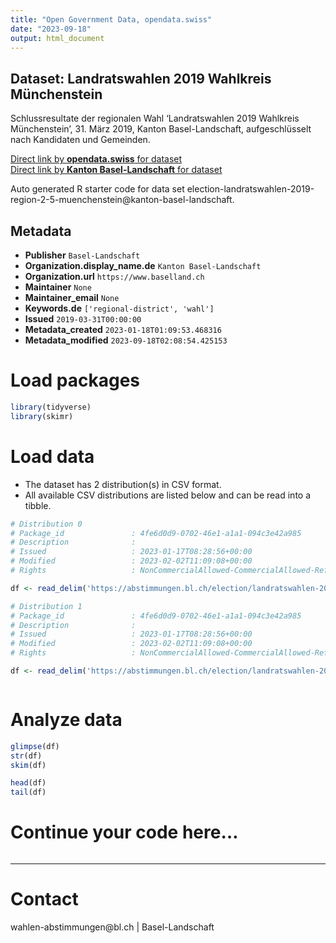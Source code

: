 ```yaml
---
title: "Open Government Data, opendata.swiss"
date: "2023-09-18"
output: html_document
---
```


## Dataset: Landratswahlen 2019 Wahlkreis Münchenstein

Schlussresultate der regionalen Wahl 'Landratswahlen 2019 Wahlkreis Münchenstein', 31. März 2019, Kanton Basel-Landschaft, aufgeschlüsselt nach Kandidaten und Gemeinden.

[Direct link by **opendata.swiss** for dataset](https://opendata.swiss/de/dataset/landratswahlen-2019-wahlkreis-munchenstein)<br>
[Direct link by **Kanton Basel-Landschaft** for dataset](https://abstimmungen.bl.ch/election/landratswahlen-2019-region-2-5-muenchenstein/data)

Auto generated R starter code for data set election-landratswahlen-2019-region-2-5-muenchenstein@kanton-basel-landschaft.

## Metadata

- **Publisher** `Basel-Landschaft`
- **Organization.display_name.de** `Kanton Basel-Landschaft`
- **Organization.url** `https://www.baselland.ch`
- **Maintainer** `None`
- **Maintainer_email** `None`
- **Keywords.de** `['regional-district', 'wahl']`
- **Issued** `2019-03-31T00:00:00`
- **Metadata_created** `2023-01-18T01:09:53.468316`
- **Metadata_modified** `2023-09-18T02:08:54.425153`


# Load packages

```r

library(tidyverse)
library(skimr)

```

# Load data

-   The dataset has 2 distribution(s) in CSV format.
-   All available CSV distributions are listed below and can be read into a tibble.

```r

# Distribution 0
# Package_id               : 4fe6d0d9-0702-46e1-a1a1-094c3e42a985
# Description              : 
# Issued                   : 2023-01-17T08:28:56+00:00
# Modified                 : 2023-02-02T11:09:08+00:00
# Rights                   : NonCommercialAllowed-CommercialAllowed-ReferenceRequired

df <- read_delim('https://abstimmungen.bl.ch/election/landratswahlen-2019-region-2-5-muenchenstein/data-csv')

# Distribution 1
# Package_id               : 4fe6d0d9-0702-46e1-a1a1-094c3e42a985
# Description              : 
# Issued                   : 2023-01-17T08:28:56+00:00
# Modified                 : 2023-02-02T11:09:08+00:00
# Rights                   : NonCommercialAllowed-CommercialAllowed-ReferenceRequired

df <- read_delim('https://abstimmungen.bl.ch/election/landratswahlen-2019-region-2-5-muenchenstein/data-parties-csv')



```

# Analyze data

```r

glimpse(df)
str(df)
skim(df)

head(df)
tail(df)

```

# Continue your code here...

```r

```

------------------------------------------------------------------------

# Contact

wahlen-abstimmungen@bl.ch | Basel-Landschaft
